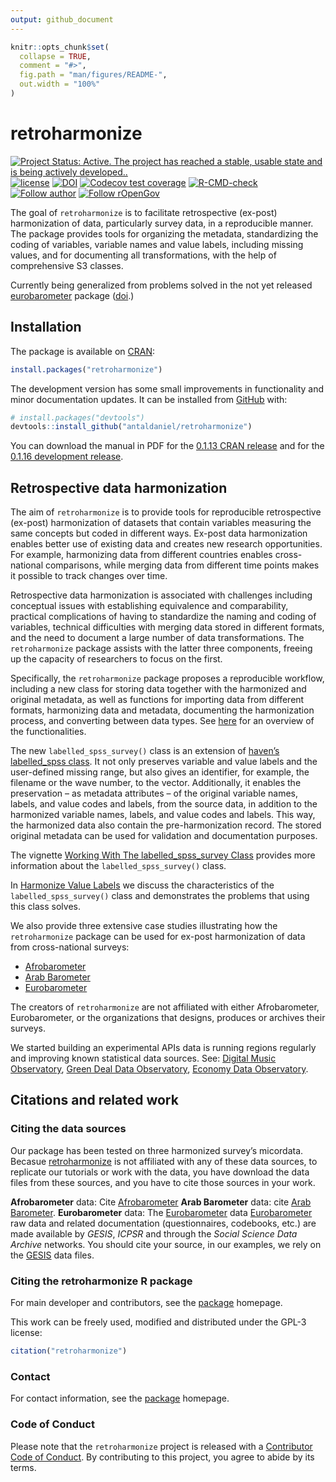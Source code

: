 ```yaml
---
output: github_document
---
```


<!-- README.md is generated from README.Rmd. Please edit that file -->

```r
knitr::opts_chunk$set(
  collapse = TRUE,
  comment = "#>",
  fig.path = "man/figures/README-",
  out.width = "100%"
)
```

# retroharmonize

<!-- badges: start -->
[![Project Status: Active. The project has reached a stable, usable state and is being actively developed..](https://www.repostatus.org/badges/latest/active.svg)](https://www.repostatus.org/#active)
[![license](https://img.shields.io/badge/license-GPL--3-blue.svg)](https://www.gnu.org/licenses/gpl-3.0.en.html)
[![DOI](https://zenodo.org/badge/DOI/10.5281/zenodo.5034752.svg)](https://doi.org/10.5281/zenodo.5034752)
[![Codecov test coverage](https://codecov.io/gh/antaldaniel/retroharmonize/branch/master/graph/badge.svg)](https://codecov.io/gh/antaldaniel/retroharmonize?branch=master)
[![R-CMD-check](https://github.com/antaldaniel/retroharmonize/workflows/R-CMD-check/badge.svg)](https://github.com/antaldaniel/retroharmonize/actions)
[![Follow author](https://img.shields.io/twitter/follow/antaldaniel.svg?style=social)](https://twitter.com/intent/follow?screen_name=antaldaniel)
[![Follow rOpenGov](https://img.shields.io/twitter/follow/ropengov.svg?style=social)](https://twitter.com/intent/follow?screen_name=ropengov)
<!-- badges: end -->

The goal of `retroharmonize` is to facilitate retrospective (ex-post) harmonization of data, particularly survey data, in a reproducible manner. The package provides tools for organizing the metadata, standardizing the coding of variables, variable names and value labels, including missing values, and for documenting all transformations, with the help of comprehensive S3 classes.

Currently being generalized from problems solved in the  not yet released [eurobarometer](https://github.com/antaldaniel/eurobarometer) package ([doi](https://doi.org/10.5281/zenodo.3825700).)

## Installation

The package is available on [CRAN](https://CRAN.R-project.org):

``` r
install.packages("retroharmonize")
```

The development version has some small improvements in functionality and minor documentation updates. It can be installed from [GitHub](https://github.com/) with:

``` r
# install.packages("devtools")
devtools::install_github("antaldaniel/retroharmonize")
```

You can download the manual in PDF for the  [0.1.13 CRAN release](https://retroharmonize.dataobservatory.eu/retroharmonize_0.1.13.pdf) and for the [0.1.16 development release](https://retroharmonize.dataobservatory.eu/retroharmonize_0.1.16.pdf).

## Retrospective data harmonization

The aim of `retroharmonize` is to provide tools for reproducible retrospective (ex-post) harmonization of datasets that contain variables measuring the same concepts but coded in different ways. Ex-post data harmonization enables better use of existing data and creates new research opportunities. For example, harmonizing data from different countries enables cross-national comparisons, while merging data from different time points makes it possible to track changes over time.

Retrospective data harmonization is associated with challenges including conceptual issues with establishing equivalence and comparability, practical complications of having to standardize the naming and coding of variables, technical difficulties with merging data stored in different formats, and the need to document a large number of data transformations. The `retroharmonize` package assists with the latter three components, freeing up the capacity of researchers to focus on the first.

Specifically, the `retroharmonize` package proposes a reproducible workflow, including a new class for storing data together with the harmonized and original metadata, as well as functions for importing data from different formats, harmonizing data and metadata, documenting the harmonization process, and converting between data types. See [here](https://retroharmonize.dataobservatory.eu/reference/retrohamonize.html) for an overview of the functionalities.

The new `labelled_spss_survey()` class is an extension of [haven’s labelled_spss class](https://haven.tidyverse.org/reference/labelled_spss.html). It not only preserves variable and value labels and the user-defined missing range, but also gives an identifier, for example, the filename or the wave number, to the vector. Additionally, it enables the preservation -- as metadata attributes -- of the original variable names, labels, and value codes and labels, from the source data, in addition to the harmonized variable names, labels, and value codes and labels. This way, the harmonized data also contain the pre-harmonization record. The stored original metadata can be used for validation and documentation purposes. 

The vignette [Working With The labelled_spss_survey Class](https://retroharmonize.dataobservatory.eu/articles/labelled_spss_survey.html) provides more information about the `labelled_spss_survey()` class.

In [Harmonize Value Labels](https://retroharmonize.dataobservatory.eu/articles/harmonize_labels.html) we discuss the characteristics of the `labelled_spss_survey()` class and demonstrates the problems that using this class solves.

We also provide three extensive case studies illustrating how the `retroharmonize` package can be used for ex-post harmonization of data from cross-national surveys:  

- [Afrobarometer](https://retroharmonize.dataobservatory.eu/articles/afrobarometer.html) 
- [Arab Barometer](https://retroharmonize.dataobservatory.eu/articles/arabbarometer.html) 
- [Eurobarometer](https://retroharmonize.dataobservatory.eu/articles/eurobarometer.html) 

The creators of `retroharmonize` are not affiliated with either Afrobarometer, Eurobarometer, or the organizations that designs, produces or archives their surveys.

We started building an experimental APIs data is running regions regularly and improving known statistical data sources.  See: [Digital Music Observatory](https://music.dataobservatory.eu/), [Green Deal Data Observatory](https://greendeal.dataobservatory.eu/), [Economy Data Observatory](https://economy.dataobservatory.eu/).

## Citations and related work {#citations}

### Citing the data sources

Our package has been tested on three harmonized survey's micordata. Becasue [retroharmonize](https://retroharmonize.dataobservatory.eu/) is not affiliated with any of these data sources, to replicate our tutorials or work with the data, you have download the data files from these sources, and you have to cite those sources in your work.

**Afrobarometer** data: Cite [Afrobarometer](https://www.afrobarometer.org/)
**Arab Barometer** data: cite [Arab Barometer](https://www.arabbarometer.org/survey-data/data-downloads/).
**Eurobarometer** data: The [Eurobarometer](https://ec.europa.eu/commfrontoffice/publicopinion/index.cfm) data
[Eurobarometer](https://ec.europa.eu/commfrontoffice/publicopinion/index.cfm) raw data and related documentation (questionnaires, codebooks, etc.) are made available by *GESIS*, *ICPSR* and through the *Social Science Data Archive* networks. You should cite your source, in our examples, we rely on the [GESIS](https://www.gesis.org/en/eurobarometer-data-service/search-data-access/data-access) data files.

### Citing the retroharmonize R package

For main developer and contributors, see the [package](https://retroharmonize.dataobservatory.eu/) homepage.

This work can be freely used, modified and distributed under the
GPL-3 license:

```r
citation("retroharmonize")
```

### Contact

For contact information, see the [package](https://retroharmonize.dataobservatory.eu/) homepage.

### Code of Conduct

Please note that the `retroharmonize` project is released with a [Contributor Code of Conduct](https://www.contributor-covenant.org/version/2/0/code_of_conduct/). By contributing to this project, you agree to abide by its terms.
